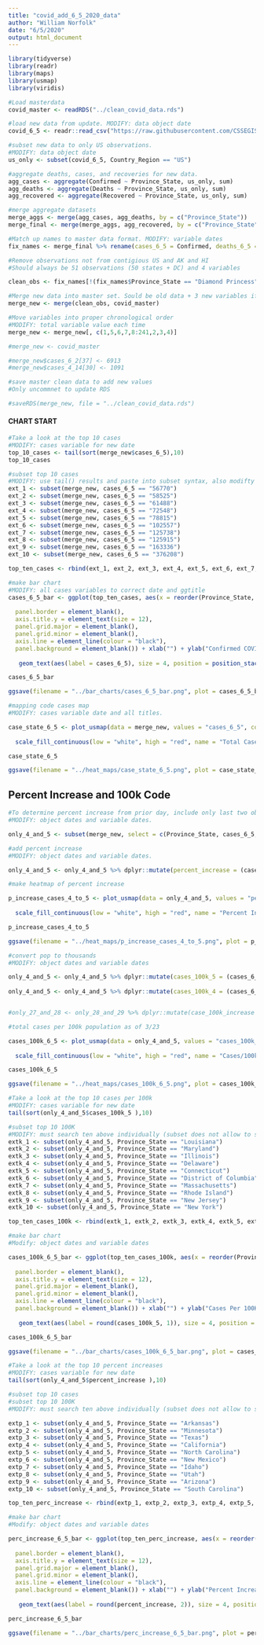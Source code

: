 ```yaml
---
title: "covid_add_6_5_2020_data"
author: "William Norfolk"
date: "6/5/2020"
output: html_document
---
```



```r
library(tidyverse)
library(readr)
library(maps)
library(usmap)
library(viridis)
```

```r
#Load masterdata
covid_master <- readRDS("../clean_covid_data.rds")
```


```r
#load new data from update. MODIFY: data object date
covid_6_5 <- readr::read_csv("https://raw.githubusercontent.com/CSSEGISandData/COVID-19/master/csse_covid_19_data/csse_covid_19_daily_reports/06-05-2020.csv")
```

```r
#subset new data to only US observations. 
#MODIFY: data object date
us_only <- subset(covid_6_5, Country_Region == "US")
```

```r
#aggregate deaths, cases, and recoveries for new data. 
agg_cases <- aggregate(Confirmed ~ Province_State, us_only, sum)
agg_deaths <- aggregate(Deaths ~ Province_State, us_only, sum)
agg_recovered <- aggregate(Recovered ~ Province_State, us_only, sum)
```

```r
#merge aggregate datasets
merge_aggs <- merge(agg_cases, agg_deaths, by = c("Province_State"))
merge_final <- merge(merge_aggs, agg_recovered, by = c("Province_State"))
```

```r
#Match up names to master data format. MODIFY: variable dates
fix_names <- merge_final %>% rename(cases_6_5 = Confirmed, deaths_6_5 = Deaths, recov_6_5 = Recovered)
```

```r
#Remove observations not from contigious US and AK and HI
#Should always be 51 observations (50 states + DC) and 4 variables

clean_obs <- fix_names[!(fix_names$Province_State == "Diamond Princess" | fix_names$Province_State == "Grand Princess" | fix_names$Province_State == "Guam" | fix_names$Province_State == "Puerto Rico" | fix_names$Province_State == "United States Virgin Islands" | fix_names$Province_State == "US" | fix_names$Province_State == "American Samoa" | fix_names$Province_State == "Northern Mariana Islands" | fix_names$Province_State == "Virgin Islands" | fix_names$Province_State == "Wuhan Evacuee" | fix_names$Province_State == "Recovered"),]
```

```r
#Merge new data into master set. Sould be old data + 3 new variables if successful
merge_new <- merge(clean_obs, covid_master)
```

```r
#Move variables into proper chronological order
#MODIFY: total variable value each time
merge_new <- merge_new[, c(1,5,6,7,8:241,2,3,4)]
```

```r
#merge_new <- covid_master
```

```r
#merge_new$cases_6_2[37] <- 6913
#merge_new$cases_4_14[30] <- 1091

```


```r
#save master clean data to add new values
#Only uncommnet to update RDS

#saveRDS(merge_new, file = "../clean_covid_data.rds")
```

#### CHART START

```r
#Take a look at the top 10 cases
#MODIFY: cases variable for new date
top_10_cases <- tail(sort(merge_new$cases_6_5),10)
top_10_cases
```

```r
#subset top 10 cases
#MODIFY: use tail() results and paste into subset syntax, also modifty cases date value
ext_1 <- subset(merge_new, cases_6_5 == "56770")
ext_2 <- subset(merge_new, cases_6_5 == "58525")
ext_3 <- subset(merge_new, cases_6_5 == "61488")
ext_4 <- subset(merge_new, cases_6_5 == "72548")
ext_5 <- subset(merge_new, cases_6_5 == "78815")
ext_6 <- subset(merge_new, cases_6_5 == "102557")
ext_7 <- subset(merge_new, cases_6_5 == "125738")
ext_8 <- subset(merge_new, cases_6_5 == "125915")
ext_9 <- subset(merge_new, cases_6_5 == "163336")
ext_10 <- subset(merge_new, cases_6_5 == "376208")

top_ten_cases <- rbind(ext_1, ext_2, ext_3, ext_4, ext_5, ext_6, ext_7, ext_8, ext_9, ext_10)
```

```r
#make bar chart
#MODIFY: all cases variables to correct date and ggtitle
cases_6_5_bar <- ggplot(top_ten_cases, aes(x = reorder(Province_State, -cases_6_5), cases_6_5)) + geom_bar(aes(fill = reorder(Province_State, -cases_6_5)),stat = "identity") + theme(axis.text.x = element_text(angle = 45, hjust = 1),
                                                                                                   legend.position = "none",                                                                        axis.text=element_text(size=12),
  panel.border = element_blank(), 
  axis.title.y = element_text(size = 12),
  panel.grid.major = element_blank(),
  panel.grid.minor = element_blank(),
  axis.line = element_line(colour = "black"),
  panel.background = element_blank()) + xlab("") + ylab("Confirmed COVID-19 Cases") + ggtitle("Top Ten Confirmed COVID-19 Cases by State 6/5/2020") +
  
   geom_text(aes(label = cases_6_5), size = 4, position = position_stack(vjust = 0.8))

cases_6_5_bar 
```

```r
ggsave(filename = "../bar_charts/cases_6_5_bar.png", plot = cases_6_5_bar)
```

```r
#mapping code cases map
#MODIFY: cases variable date and all titles.

case_state_6_5 <- plot_usmap(data = merge_new, values = "cases_6_5", color = "black") + 
  
  scale_fill_continuous(low = "white", high = "red", name = "Total Cases", label = scales::comma) + theme(legend.position = "right", plot.title = element_text(color = "black", size = 15, face = "bold"), plot.subtitle = element_text(color = "black", size = 10, face = "italic")) + labs(title = "COVID-19 Confirmed Cases by State", subtitle = "Data as of: 6/5/2020")

case_state_6_5
```

```r
ggsave(filename = "../heat_maps/case_state_6_5.png", plot = case_state_6_5)
```

## Percent Increase and 100k Code

```r
#To determine percent increase from prior day, include only last two observations
#MODIFY: object dates and variable dates.

only_4_and_5 <- subset(merge_new, select = c(Province_State, cases_6_5, cases_6_4, fips, total_pop))
```




```r
#add percent increase
#MODIFY: object dates and variable dates.

only_4_and_5 <- only_4_and_5 %>% dplyr::mutate(percent_increase = (cases_6_5 - cases_6_4) / cases_6_4 * 100)
```

```r
#make heatmap of percent increase

p_increase_cases_4_to_5 <- plot_usmap(data = only_4_and_5, values = "percent_increase", color = "black") + 
  
  scale_fill_continuous(low = "white", high = "red", name = "Percent Increase", label = scales::comma) + theme(legend.position = "right", plot.title = element_text(color = "black", size = 15, face = "bold"), plot.subtitle = element_text(color = "black", size = 10, face = "italic")) + labs(title = "Percent Increase of Confirmed COVID-19 Cases by State", subtitle = "From: 6/4/2020-6/5/2020")

p_increase_cases_4_to_5
```

```r
ggsave(filename = "../heat_maps/p_increase_cases_4_to_5.png", plot = p_increase_cases_4_to_5)
```

```r
#convert pop to thousands
#MODIFY: object dates and variable dates

only_4_and_5 <- only_4_and_5 %>% dplyr::mutate(cases_100k_5 = (cases_6_5 / total_pop) *100000)
  
only_4_and_5 <- only_4_and_5 %>% dplyr::mutate(cases_100k_4 = (cases_6_4 / total_pop) * 100000)


#only_27_and_28 <- only_28_and_29 %>% dplyr::mutate(case_100k_increase = (cases_100k_28 - cases_100k_27) / cases_100k_27 *100)

```

```r
#total cases per 100k population as of 3/23

cases_100k_6_5 <- plot_usmap(data = only_4_and_5, values = "cases_100k_5", color = "black") + 
  
  scale_fill_continuous(low = "white", high = "red", name = "Cases/100k Population", label = scales::comma) + theme(legend.position = "right", plot.title = element_text(color = "black", size = 15, face = "bold"), plot.subtitle = element_text(color = "black", size = 10, face = "italic")) + labs(title = "COVID-19 Confirmed Cases Per 100K Individuals by State", subtitle = "Data as of: 6/5/2020")

cases_100k_6_5
```

```r
ggsave(filename = "../heat_maps/cases_100k_6_5.png", plot = cases_100k_6_5)
```

```r
#Take a look at the top 10 cases per 100k
#MODIFY: cases variable for new date
tail(sort(only_4_and_5$cases_100k_5 ),10)
```


```r
#subset top 10 100K
#MODIFY: must search ten above individually (subset does not allow to select by these values for some reason...) and past the states in the code below.Also modify variable and object date names.
extk_1 <- subset(only_4_and_5, Province_State == "Louisiana")
extk_2 <- subset(only_4_and_5, Province_State == "Maryland")
extk_3 <- subset(only_4_and_5, Province_State == "Illinois")
extk_4 <- subset(only_4_and_5, Province_State == "Delaware")
extk_5 <- subset(only_4_and_5, Province_State == "Connecticut")
extk_6 <- subset(only_4_and_5, Province_State == "District of Columbia")
extk_7 <- subset(only_4_and_5, Province_State == "Massachusetts")
extk_8 <- subset(only_4_and_5, Province_State == "Rhode Island")
extk_9 <- subset(only_4_and_5, Province_State == "New Jersey")
extk_10 <- subset(only_4_and_5, Province_State == "New York")

top_ten_cases_100k <- rbind(extk_1, extk_2, extk_3, extk_4, extk_5, extk_6, extk_7, extk_8, extk_9, extk_10)
```

```r
#make bar chart
#Modify: object dates and variable dates

cases_100k_6_5_bar <- ggplot(top_ten_cases_100k, aes(x = reorder(Province_State, -cases_100k_5), cases_100k_5)) + geom_bar(aes(fill = reorder(Province_State, -cases_100k_5)), stat = "identity") + theme(axis.text.x = element_text(angle = 45, hjust = 1),
                                                                                                   legend.position = "none",                                                                        axis.text=element_text(size=12),
  panel.border = element_blank(),   
  axis.title.y = element_text(size = 12),
  panel.grid.major = element_blank(),
  panel.grid.minor = element_blank(),
  axis.line = element_line(colour = "black"),
  panel.background = element_blank()) + xlab("") + ylab("Cases Per 100K Individuals") + ggtitle("Top Ten COVID-19 Confirmed Cases Per 100K Individuals by State 6/5/2020") +
  
   geom_text(aes(label = round(cases_100k_5, 1)), size = 4, position = position_stack(vjust = 0.8))

cases_100k_6_5_bar
```

```r
ggsave(filename = "../bar_charts/cases_100k_6_5_bar.png", plot = cases_100k_6_5_bar)
```

```r
#Take a look at the top 10 percent increases
#MODIFY: cases variable for new date
tail(sort(only_4_and_5$percent_increase ),10)
```

```r
#subset top 10 cases
#subset top 10 100K
#MODIFY: must search ten above individually (subset does not allow to select by these values for some reason...) and past the states in the code below.Also modify variable and object date names.

extp_1 <- subset(only_4_and_5, Province_State == "Arkansas")
extp_2 <- subset(only_4_and_5, Province_State == "Minnesota")
extp_3 <- subset(only_4_and_5, Province_State == "Texas")
extp_4 <- subset(only_4_and_5, Province_State == "California")
extp_5 <- subset(only_4_and_5, Province_State == "North Carolina")
extp_6 <- subset(only_4_and_5, Province_State == "New Mexico")
extp_7 <- subset(only_4_and_5, Province_State == "Idaho")
extp_8 <- subset(only_4_and_5, Province_State == "Utah")
extp_9 <- subset(only_4_and_5, Province_State == "Arizona")
extp_10 <- subset(only_4_and_5, Province_State == "South Carolina")

top_ten_perc_increase <- rbind(extp_1, extp_2, extp_3, extp_4, extp_5, extp_6, extp_7, extp_8, extp_9, extp_10)
```

```r
#make bar chart
#Modify: object dates and variable dates

perc_increase_6_5_bar <- ggplot(top_ten_perc_increase, aes(x = reorder(Province_State, -percent_increase), percent_increase)) + geom_bar(aes(fill = reorder(Province_State, -percent_increase)), stat = "identity") + theme(axis.text.x = element_text(angle = 45, hjust = 1),
                                                                                                   legend.position = "none",                                                                        axis.text=element_text(size=12),
  panel.border = element_blank(),   
  axis.title.y = element_text(size = 12),
  panel.grid.major = element_blank(),
  panel.grid.minor = element_blank(),
  axis.line = element_line(colour = "black"),
  panel.background = element_blank()) + xlab("") + ylab("Percent Increase") + ggtitle("COVID-19: Top Ten Percent Increase by State from 6/4/20-6/5/20") +
  
   geom_text(aes(label = round(percent_increase, 2)), size = 4, position = position_stack(vjust = 0.8))

perc_increase_6_5_bar
```

```r
ggsave(filename = "../bar_charts/perc_increase_6_5_bar.png", plot = perc_increase_6_5_bar)
```